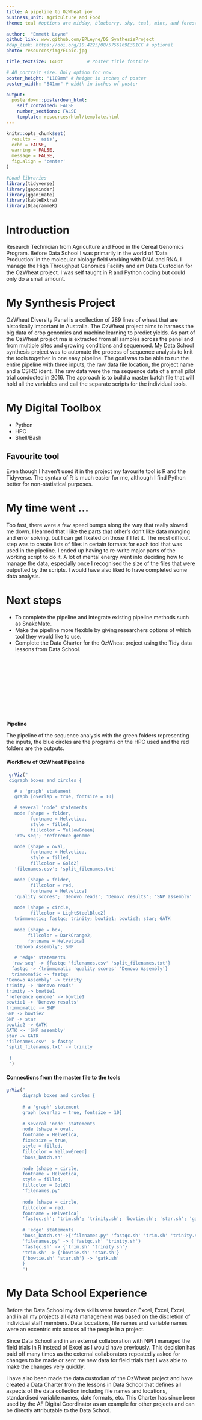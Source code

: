 ```yaml
---
title: A pipeline to OzWheat joy
business_unit: Agriculture and Food
theme: teal #options are midday, blueberry, sky, teal, mint, and forest

author:  "Emmett Leyne"
github_link: www.github.com/EPLeyne/DS_SynthesisProject
#dap_link: https://doi.org/10.4225/08/5756169E381CC # optional
photo: resources/img/ELpic.jpg

title_textsize: 140pt         # Poster title fontsize

# A0 portrait size. Only option for now.
poster_height: "1189mm" # height in inches of poster
poster_width: "841mm" # width in inches of poster

output: 
  posterdown::posterdown_html:
    self_contained: FALSE
    number_sections: FALSE
    template: resources/html/template.html
---
```


```r
knitr::opts_chunk$set(
  results = 'asis',
  echo = FALSE,
  warning = FALSE,
  message = FALSE,
  fig.align = 'center'
)

#Load libraries
library(tidyverse)
library(gapminder)
library(gganimate)
library(kableExtra)
library(DiagrammeR)
```


# Introduction
Research Technician from Agriculture and Food in the Cereal Genomics Program.
Before Data School I was primarily in the world of 'Data Production' in the molecular biology field working with DNA and RNA.
I manage the High Throughput Genomics Facility and am Data Custodian for the OzWheat project.
I was self taught in R and Python coding but could only do a small amount.

# My Synthesis Project
OzWheat Diversity Panel is a collection of 289 lines of wheat that are historically important in Australia.
The OzWheat project aims to harness the big data of crop genomics and machine learning to predict yields.
As part of the OzWheat project rna is extracted from all samples across the panel and from multiple sites and growing conditions and sequenced.
My Data School synthesis project was to automate the process of sequence analysis to knit the tools together in one easy pipeline.
The goal was to be able to run the entire pipeline with three inputs, the raw data file location, the project name and a CSIRO ident.
The raw data were the rna sequence data of a small pilot trial conducted in 2016.
The approach is to build a master batch file that will hold all the variables and call the separate scripts for the individual tools.

# My Digital Toolbox

* Python
* HPC
* Shell/Bash

## Favourite tool

Even though I haven't used it in the project my favourite tool is R and the Tidyverse.
The syntax of R is much easier for me, although I find Python better for non-statistical purposes.

# My time went ...

Too fast, there were a few speed bumps along the way that really slowed me down. I learned that I like the parts that other's don't like data munging
and error solving, but I can get fixated on those if I let it.
The most difficult step was to create lists of files in certain formats for each tool that was used in the pipeline. I ended up having to re-write major
parts of the working script to do it.
A lot of mental energy went into deciding how to manage the data, especially once I recognised the size of the files that were outputted by the scripts.
I would have also liked to have completed some data analysis.

# Next steps

* To complete the pipeline and integrate existing pipeline methods such as SnakeMate.
* Make the pipeline more flexible by giving researchers options of which tool they would like to use.
* Complete the Data Charter for the OzWheat project using the Tidy data lessons from Data School. 

<br/>
<br/>
<br/>
<br/>
<br/>
<br/>
<br/>
<br/>
<br/>



**Pipeline**

The pipeline of the sequence analysis with the green folders representing the inputs, the blue circles are the programs on the HPC used and the red folders are the outputs. 

#### Workflow of OzWheat Pipeline
```r

 grViz("
 digraph boxes_and_circles {

   # a 'graph' statement
   graph [overlap = true, fontsize = 10]

   # several 'node' statements
   node [shape = folder,
         fontname = Helvetica,
         style = filled,
         fillcolor = YellowGreen]
   'raw seq'; 'reference genome'

   node [shape = oval,
         fontname = Helvetica,
         style = filled,
         fillcolor = Gold2]
   'filenames.csv'; 'split_filenames.txt'

   node [shape = folder,
         fillcolor = red,
         fontname = Helvetica]
   'quality scores'; 'Denovo reads'; 'Denovo results'; 'SNP assembly'

   node [shape = circle,
         fillcolor = LightSteelBlue2]
   trimmomatic; fastqc; trinity; bowtie1; bowtie2; star; GATK
   
   node [shape = box,
        fillcolor = DarkOrange2,
        fontname = Helvetica]
   'Denovo Assembly'; SNP

   # 'edge' statements
  'raw seq' -> {fastqc 'filenames.csv' 'split_filenames.txt'}
  fastqc -> {trimmomatic 'quality scores' 'Denovo Assembly'}
  trimmomatic -> fastqc
'Denovo Assembly' -> trinity
trinity -> 'Denovo reads'
trinity -> bowtie1
'reference genome' -> bowtie1
bowtie1 -> 'Denovo results'
trimmomatic -> SNP
SNP -> bowtie2
SNP -> star
bowtie2 -> GATK
GATK -> 'SNP assembly'
star -> GATK
'filenames.csv' -> fastqc
'split_filenames.txt' -> trinity

 }
 ")
```

#### Connections from the master file to the tools
```r
grViz("
      digraph boxes_and_circles {
      
      # a 'graph' statement
      graph [overlap = true, fontsize = 10]
      
      # several 'node' statements
      node [shape = oval,
      fontname = Helvetica,
      fixedsize = true,
      style = filled,
      fillcolor = YellowGreen]
      'boss_batch.sh'
      
      node [shape = circle,
      fontname = Helvetica,
      style = filled,
      fillcolor = Gold2]
      'filenames.py'
      
      node [shape = circle,
      fillcolor = red,
      fontname = Helvetica]
      'fastqc.sh'; 'trim.sh'; 'trinity.sh'; 'bowtie.sh'; 'star.sh'; 'gatk.sh'
      
      # 'edge' statements
      'boss_batch.sh'->{'filenames.py' 'fastqc.sh' 'trim.sh' 'trinity.sh' 'bowtie.sh' 'star.sh'}
      'filenames.py' -> {'fastqc.sh' 'trinity.sh'}
      'fastqc.sh' -> {'trim.sh' 'trinity.sh'}
      'trim.sh' -> {'bowtie.sh' 'star.sh'}
      {'bowtie.sh' 'star.sh'} -> 'gatk.sh'
      }
      ")
```

# My Data School Experience

Before the Data School my data skills were based on Excel, Excel, Excel, and in all my projects all data management was based on the discretion of individual staff members. Data loccations, file names and variable names were an eccentric mix across all the people in a project.

Since Data School and in an external collaboration with NPI I managed the field trials in R instead of Excel as I would have previously. This decision has paid off many times as the external collaborators repeatedly asked for changes to be made or sent me new data for field trials that I was able to make the changes very quickly.

I have also been made the data custodian of the OzWheat project and have created a Data Charter from the lessons in Data School that defines all aspects of the data collection including file names and locations, standardised variable names, date formats, etc. This Charter has since been used by the AF Digital Coordinator as an example for other projects and can be directly attributable to the Data School.
